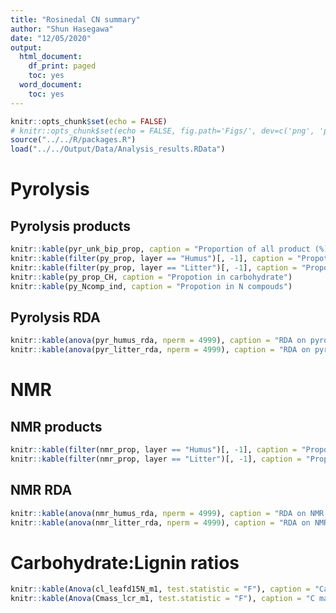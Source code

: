 ```yaml
---
title: "Rosinedal CN summary"
author: "Shun Hasegawa"
date: "12/05/2020"
output:
  html_document:
    df_print: paged
    toc: yes
  word_document:
    toc: yes
---
```


```r
knitr::opts_chunk$set(echo = FALSE)
# knitr::opts_chunk$set(echo = FALSE, fig.path='Figs/', dev=c('png', 'pdf'), dpi = 600)
source("../../R/packages.R")
load("../../Output/Data/Analysis_results.RData")
```

# Pyrolysis

## Pyrolysis products
```r
knitr::kable(pyr_unk_bip_prop, caption = "Proportion of all product (%)")
knitr::kable(filter(py_prop, layer == "Humus")[, -1], caption = "Propotion of pyrolysis product for humus")
knitr::kable(filter(py_prop, layer == "Litter")[, -1], caption = "Propotion of pyrolysis product for litter")
knitr::kable(py_prop_CH, caption = "Propotion in carbohydrate")
knitr::kable(py_Ncomp_ind, caption = "Propotion in N compouds")
```

## Pyrolysis RDA
```r
knitr::kable(anova(pyr_humus_rda, nperm = 4999), caption = "RDA on pyrolysis for humus")
knitr::kable(anova(pyr_litter_rda, nperm = 4999), caption = "RDA on pyrolysis for litter")
```


# NMR

## NMR products
```r
knitr::kable(filter(nmr_prop, layer == "Humus")[, -1], caption = "Propotion of NMR product for humus")
knitr::kable(filter(nmr_prop, layer == "Litter")[, -1], caption = "Propotion of NMR product for litter")
```

## NMR RDA
```r
knitr::kable(anova(nmr_humus_rda, nperm = 4999), caption = "RDA on NMR for humus")
knitr::kable(anova(nmr_litter_rda, nperm = 4999), caption = "RDA on NMR for litter")
```


# Carbohydrate:Lignin ratios
```r
knitr::kable(Anova(cl_leafd15N_m1, test.statistic = "F"), caption = "Carbohydrate:Ligninratio vs. leaf d15 N")
knitr::kable(Anova(Cmass_lcr_m1, test.statistic = "F"), caption = "C mass vs. Carbohydrate:Ligninratio")
```

